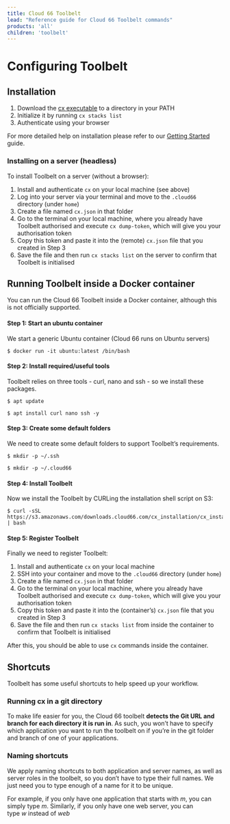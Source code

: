 ```yaml
---
title: Cloud 66 Toolbelt 
lead: "Reference guide for Cloud 66 Toolbelt commands"
products: 'all'
children: 'toolbelt'
---
```




# Configuring Toolbelt

## Installation

1. Download the [cx executable](https://app.cloud66.com/toolbelt) to a directory in your PATH
2. Initialize it by running `cx stacks list`  
3. Authenticate using your browser

For more detailed help on installation please refer to our [Getting Started](/docs/toolbelt/using-cloud66-toolbelt) guide.

### Installing on a server (headless)

To install Toolbelt on a server (without a browser):

1. Install and authenticate `cx` on your local machine (see above)
2. Log into your server via your terminal and move to the `.cloud66` directory (under `home`) 
3. Create a file named `cx.json` in that folder
4. Go to the terminal on your local machine, where you already have Toolbelt authorised and execute `cx dump-token`, which will give you your authorisation token
5. Copy this token and paste it into the (remote) `cx.json` file that you created in Step 3
6. Save the file and then run `cx stacks list` on the server to confirm that Toolbelt is initialised

## Running Toolbelt inside a Docker container

You can run the Cloud 66 Toolbelt inside a Docker container, although this is not officially supported. 

#### Step 1: Start an ubuntu container

We start a generic Ubuntu container (Cloud 66 runs on Ubuntu servers) 

```shell
$ docker run -it ubuntu:latest /bin/bash
```

#### Step 2: Install required/useful tools

Toolbelt relies on three tools - curl, nano and ssh - so we install these packages.

```shell
$ apt update
```

```shell
$ apt install curl nano ssh -y
```

#### Step 3: Create some default folders

We need to create some default folders to support Toolbelt’s requirements.

```shell
$ mkdir -p ~/.ssh
```

```shell
$ mkdir -p ~/.cloud66
```

#### Step 4: Install Toolbelt

Now we install the Toolbelt by CURLing the installation shell script on S3:

```shell
$ curl -sSL https://s3.amazonaws.com/downloads.cloud66.com/cx_installation/cx_install.sh | bash
```

#### Step 5: Register Toolbelt

Finally we need to register Toolbelt:

1. Install and authenticate `cx` on your local machine
2. SSH into your container and move to the `.cloud66` directory (under `home`)
3. Create a file named `cx.json` in that folder
4. Go to the terminal on your local machine, where you already have Toolbelt authorised and execute `cx dump-token`, which will give you your authorisation token
5. Copy this token and paste it into the (container’s) `cx.json` file that you created in Step 3
6. Save the file and then run `cx stacks list` from inside the container to confirm that Toolbelt is initialised

After this, you should be able to use `cx` commands inside the container.

## Shortcuts

Toolbelt has some useful shortcuts to help speed up your workflow.

### Running cx in a git directory

To make life easier for you, the Cloud 66 toolbelt **detects the Git URL and branch for each directory it is run in**. As such, you won’t have to specify which application you want to run the toolbelt on if you’re in the git folder and branch of one of your applications.

### Naming shortcuts

We apply naming shortcuts to both application and server names, as well as server roles in the toolbelt, so you don’t have to type their full names. We just need you to type enough of a name for it to be unique. 

For example, if you only have one application that starts with *m*, you can simply type *m*. Similarly, if you only have one web server, you can type *w* instead of *web*

